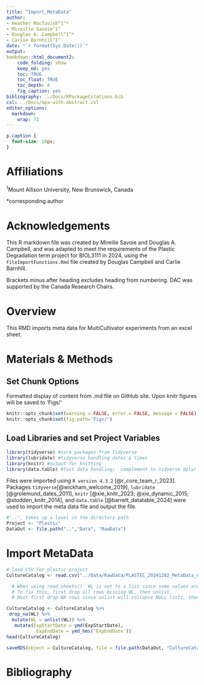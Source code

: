 ```yaml
---
title: "Import_MetaData"
author:
- Heather MacTavish^1^*
- Mireille Savoie^1^
- Douglas A. Campbell^1^*
- Carlie Barnhill^1^
date: "`r format(Sys.Date())`"
output:
bookdown::html_document2:
    code_folding: show
    keep_md: yes
    toc: TRUE
    toc_float: TRUE
    toc_depth: 6
    fig_caption: yes
bibliography: ../Docs/RPackageCitations.bib
csl: ../Docs/apa-with-abstract.csl
editor_options: 
  markdown: 
    wrap: 72
---
```

```css
p.caption {
  font-size: 18px;
}
```

# Affiliations {-}
^1^Mount Allison University, New Brunswick, Canada  

*corresponding author

# Acknowledgements {-}
This R markdown file was created by Mireille Savoie and Douglas A. Campbell, and was adapted to meet the requirements of the Plastic Degradation term project for BIOL3111 in 2024, using the `FileImportFunctions.Rmd` file created by Douglas Campbell and Carlie Barnhill.

Brackets minus after heading excludes heading from numbering.
DAC was supported by the Canada Research Chairs.

# Overview
This RMD imports meta data for MultiCultivator experiments from an excel sheet.

# Materials & Methods  
## Set Chunk Options
Formatted display of content from .md file on GitHub site.
Upon knitr figures will be saved to 'Figs/'
```r
knitr::opts_chunk$set(warning = FALSE, error = FALSE, message = FALSE)
knitr::opts_chunk$set(fig.path='Figs/')
```


## Load Libraries and set Project Variables
```r
library(tidyverse) #core packages from Tidyverse
library(lubridate) #tidyverse handling dates & times
library(knitr) #output for knitting
library(data.table) #fast data handling;  complement to tidverse dplyr
```
Files were imported using `R version 4.3.2` [@r_core_team_r_2023]. Packages `tidyverse`[@wickham_welcome_2019], `lubridate` [@grolemund_dates_2011], `knitr` [@xie_knitr_2023; @xie_dynamic_2015; @stodden_knitr_2014], and `data.table` [@barrett_datatable_2024] were used to import the meta data file and output the file.


```r
#"..", takes up a level in the directory path
Project <- "Plastic"
DataOut <- file.path("..","Data", "RawData")
```

# Import MetaData 


```r
# load CSV for plastic project
CultureCatalog <- read.csv("../Data/RawData/PLASTIC_20241202_MetaData_CSV.csv")

  # When using read_sheets()  WL is set to a list since some values are numbers, some are strings, some are blank.
  # To fix this, first drop all rows missing WL, then unlist.
  # Must first drop NA rows since unlist will collapse NULL lists, then the unlisted WL is a shorter length than original WL column, which mutate doesn't like.

CultureCatalog <- CultureCatalog %>% 
 drop_na(WL) %>%
  mutate(WL = unlist(WL)) %>%
   mutate(ExpStartDate = ymd(ExpStartDate),
           ExpEndDate = ymd_hms(`ExpEndDate`))
head(CultureCatalog)

saveRDS(object = CultureCatalog, file = file.path(DataOut, "CultureCatalog.Rds"), compress = "xz")

```
# Bibliography
